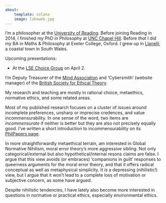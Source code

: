 ```yaml
---
about:
    template: solana
    image: lukeweb.jpg
---
```


I'm a philosopher at the [University of
Reading](https://www.reading.ac.uk/philosophy/). Before joining
Reading in 2014, I finished my PhD in Philosophy at [UNC Chapel
Hill](https://philosophy.unc.edu/). Before *that* I did my BA in Maths
& Philosophy at Exeter College, Oxford. I grew up in
[Llanelli](https://en.wikipedia.org/wiki/Llanelli), a coastal town in
South Wales.

Upcoming presentations:

- At the [LSE Choice Group](https://www.lse.ac.uk/philosophy/events/choice-group-seminar-luke-elson-2025/) on April 2.


I'm Deputy Treasurer of the [Mind
Association](https://mindassociation.org/) and 'Cybersmith' (website
manager) of the [British Society for Ethical
Theory](https://www.bset.org.uk/).

My research and teaching are mostly in rational choice, metaethics,
normative ethics, and some related areas.

Most of my published research focuses on a cluster of issues around
incomplete preferences, unsharp or imprecise credences, and value
incommensurability. In one sense of the word, two items are
*incommensurate* if neither is better but they are also not precisely
equally good. I've written a short introduction to incommensurability
on its [PhilPapers
page](https://philpapers.org/browse/incommensurability-of-value).

In more straightforwardly metaethical terrain, am interested in Global
Normative Nihilism, moral error theory's more aggressive sibling. Not
only categorical/external but also hypothetical/internal resons claims
are false. I argue that this view avoids (or embraces) 'companions in
guilt' responses to queerness arguments for the moral error theory,
and that it offers radical conceptual as well as metaphysical
simplicity. It *is* a depressing (nihilistic!) view, but I argue that
it won't lead to a complete loss of motivation or subjective concern,
as some have argued.

Despite nihilistic tendencies, I have lately also become more
interested in questions in normative or practical ethics, especially
environmental ethics.